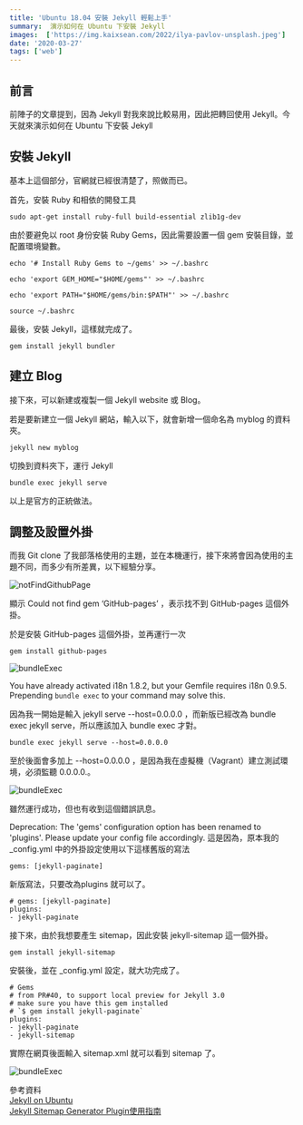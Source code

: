 ```yaml
---
title: 'Ubuntu 18.04 安裝 Jekyll 輕鬆上手'
summary:  演示如何在 Ubuntu 下安裝 Jekyll
images:  ['https://img.kaixsean.com/2022/ilya-pavlov-unsplash.jpeg']
date: '2020-03-27'
tags: ['web']
---
```


## 前言
前陣子的文章提到，因為 Jekyll 對我來說比較易用，因此把轉回使用 Jekyll。今天就來演示如何在 Ubuntu 下安裝 Jekyll

## 安裝 Jekyll
基本上這個部分，官網就已經很清楚了，照做而已。

首先，安裝 Ruby 和相依的開發工具

```shell:Command
sudo apt-get install ruby-full build-essential zlib1g-dev
```

由於要避免以 root 身份安裝 Ruby Gems，因此需要設置一個 gem 安裝目錄，並配置環境變數。

```shell:Command
echo '# Install Ruby Gems to ~/gems' >> ~/.bashrc
```

```shell:Command
echo 'export GEM_HOME="$HOME/gems"' >> ~/.bashrc
```

```shell:Command
echo 'export PATH="$HOME/gems/bin:$PATH"' >> ~/.bashrc
```

```shell:Command
source ~/.bashrc
```

最後，安裝 Jekyll，這樣就完成了。

```shell:Command
gem install jekyll bundler
```

## 建立 Blog
接下來，可以新建或複製一個 Jekyll website 或 Blog。

若是要新建立一個 Jekyll 網站，輸入以下，就會新增一個命名為 myblog 的資料夾。

```shell:Command
jekyll new myblog
```

切換到資料夾下，運行 Jekyll

```shell:Command
bundle exec jekyll serve
```

以上是官方的正統做法。

## 調整及設置外掛
而我 Git clone 了我部落格使用的主題，並在本機運行，接下來將會因為使用的主題不同，而多少有所差異，以下經驗分享。

![notFindGithubPage](https://img.kaixsean.com/2020/notFindGithubPage.png)

顯示 Could not find gem ‘GitHub-pages’ ，表示找不到 GitHub-pages 這個外掛。

於是安裝 GitHub-pages 這個外掛，並再運行一次

```shell:Command
gem install github-pages
```

![bundleExec](https://img.kaixsean.com/2020/bundleExec.png)

You have already activated i18n 1.8.2, but your Gemfile requires i18n 0.9.5. Prepending `bundle exec` to your command may solve this.

因為我一開始是輸入 jekyll serve --host=0.0.0.0 ，而新版已經改為 bundle exec jekyll serve，所以應該加入 bundle exec 才對。

```shell:Command
bundle exec jekyll serve --host=0.0.0.0
```

至於後面會多加上 --host=0.0.0.0 ，是因為我在虛擬機（Vagrant）建立測試環境，必須監聽 0.0.0.0.。

![bundleExec](https://img.kaixsean.com/2020/previewSite.png)

雖然運行成功，但也有收到這個錯誤訊息。

Deprecation: The 'gems' configuration option has been renamed to 'plugins'. Please update your config file accordingly.
這是因為，原本我的 _config.yml 中的外掛設定使用以下這樣舊版的寫法

```shell:Command
gems: [jekyll-paginate]
```

新版寫法，只要改為plugins 就可以了。

```shell:Command
# gems: [jekyll-paginate]
plugins:
- jekyll-paginate
```

接下來，由於我想要產生 sitemap，因此安裝 jekyll-sitemap 這一個外掛。

```shell:Command
gem install jekyll-sitemap
```

安裝後，並在 _config.yml 設定，就大功完成了。

```
# Gems
# from PR#40, to support local preview for Jekyll 3.0
# make sure you have this gem installed
# `$ gem install jekyll-paginate`
plugins:
- jekyll-paginate
- jekyll-sitemap
```

實際在網頁後面輸入 sitemap.xml 就可以看到 sitemap 了。

![bundleExec](https://img.kaixsean.com/2020/previewSitemap.png)

參考資料  
[Jekyll on Ubuntu](https://jekyllrb.com/docs/installation/ubuntu/)  
[Jekyll Sitemap Generator Plugin使用指南](https://jaceykan.github.io/2018/09/28/Jekyll-Sitemap-Generator-Plugin%E4%BD%BF%E7%94%A8%E6%8C%87%E5%8D%97/)